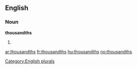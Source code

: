 
==English==

===Noun===
'''thousandths'''

# {{plural of|[[thousandth]]}}

[[Category:English plurals]]

[[ar:thousandths]]
[[fr:thousandths]]
[[hu:thousandths]]
[[no:thousandths]]